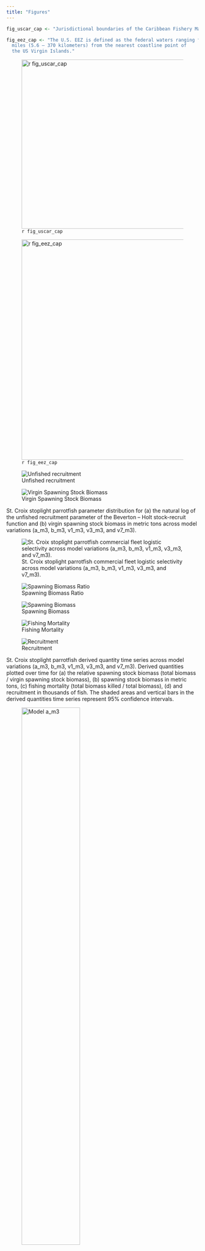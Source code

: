 ```yaml
---
title: "Figures"
---
```


```r
fig_uscar_cap <- "Jurisdictional boundaries of the Caribbean Fishery Management Council."

fig_eez_cap <- "The U.S. EEZ is defined as the federal waters ranging from 3 to 200 nautical 
  miles (5.6 – 370 kilometers) from the nearest coastline point of 
  the US Virgin Islands."
```

![`r fig_uscar_cap`](https://www.fisheries.noaa.gov/s3//styles/original/s3/dam-migration/island_group_management_areas.jpg?itok=5wvkxme2){#fig-uscar width="4.6in"}

![`r fig_eez_cap`](https://www.fisheries.noaa.gov/s3//styles/original/s3/dam-migration/carib_map_stx.jpg?itok=yeYHZ8gy){#fig-eez width="6in"}

::: {#fig-m3-density layout-ncol="2"}
![Unfished recruitment](/Scenarios/plots_m3/compare16_densities_SR_LN(R0).png){#fig-m3-r0}

![Virgin Spawning Stock Biomass](/Scenarios/plots_m3/compare16_densities_SSB_Virgin.png){#fig-m3-ssb-par}

St. Croix stoplight parrotfish parameter distribution for (a) the natural log of the unfished recruitment parameter of the Beverton – Holt stock-recruit function and (b) virgin spawning stock biomass in metric tons across model variations (a_m3, b_m3, v1_m3, v3_m3, and v7_m3).
:::

![St. Croix stoplight parrotfish commercial fleet logistic selectivity across model variations (a_m3, b_m3, v1_m3, v3_m3, and v7_m3).](/Scenarios/plots_m3_plain/sizeselex_fleet1.png){#fig-m3-selectivity}

::: {#fig-m3-dq layout-ncol="2"}
![Spawning Biomass Ratio](/Scenarios/plots_m3_plain/compare4_Bratio_uncertainty.png){#fig-m3-ratio}

![Spawning Biomass](/Scenarios/plots_m3_plain/compare2_spawnbio_uncertainty.png){#fig-m3-ssb}

![Fishing Mortality](/Scenarios/plots_m3/compare8_Fvalue_uncertainty.png){#fig-m3-f}

![Recruitment](/Scenarios/plots_m3_plain/compare10_recruits_uncertainty.png){#fig-m3-recruits}

St. Croix stoplight parrotfish derived quantity time series across model variations (a_m3, b_m3, v1_m3, v3_m3, and v7_m3). Derived quantities plotted over time for (a) the relative spawning stock biomass (total biomass / virgin spawning stock biomass),  (b) spawning stock biomass in metric tons, (c) fishing mortality (total biomass killed / total biomass), (d) and recruitment in thousands of fish. The shaded areas and vertical bars in the derived quantities time series represent 95% confidence intervals.
:::

::: {#fig-jitter layout-ncol="2"}
![Model a_m3](/Scenarios/84_stx_f3_5cm_010641_0041_a_m3/diagnostics/jitter/Total_Likelihood.png){width="60%"}

![Model b_m3](/Scenarios/84_stx_f3_5cm_010641_0041_b_m3/diagnostics/jitter/Total_Likelihood.png){width="60%"}

![Model v1_m3](/Scenarios/84_stx_f3_5cm_010641_0041_v1_m3/diagnostics/jitter/Total_Likelihood.png){width="60%"}

![Model v3_m3](/Scenarios/84_stx_f3_5cm_010641_0041_v3_m3/diagnostics/jitter/Total_Likelihood.png){width="60%"}

![Model v7_m3](/Scenarios/84_stx_f3_5cm_010641_0041_v7_m3/diagnostics/jitter/Total_Likelihood.png){width="60%"}

St. Croix stoplight parrotfish jitter analysis total likelihood across model variations (a_m3, b_m3, v1_m3, v3_m3, and v7_m3). Each panel gives the results of 30 runs of the corresponding model variation where the starting parameter values for each run were randomly changed by 20% from each model's predicted values using a uniform distribution in cumulative normal space.
:::

::: {#fig-cpue layout-ncol="2"}
![a_m3](/Scenarios/84_stx_f3_5cm_010641_0041_a_m3/plots/index2_cpuefit_NCRMP.png)

![v1_m3](/Scenarios/84_stx_f3_5cm_010641_0041_v1_m3/plots/index2_cpuefit_NCRMP.png)

![v3_m3](/Scenarios/84_stx_f3_5cm_010641_0041_v3_m3/plots/index2_cpuefit_NCRMP.png)

![v7_m3](/Scenarios/84_stx_f3_5cm_010641_0041_v7_m3/plots/index2_cpuefit_NCRMP.png)

St. Croix stoplight parrotfish National Coral Reef Monitoring Program observed (open circles) and predicted (blue line) indices of relative abundance and associated standard errors across model variations (a_m3, v1_m3, v3_m3, and v7_m3). Model variation b_m3 is not provided as it's configuration does not include an index. Lines indicate 95% uncertainty interval around observed index values based on the model assumption of lognormal error. Model variation a_m3 and v1_m3 do not estimate recruitment deviations, while model variations v3_m3 and v7_m3 do.
:::


::: {#fig-lenfit layout-ncol="2"}
![a_m3 across all years](/Scenarios/84_stx_f3_5cm_010641_0041_a_m3/plots/comp_lenfit__aggregated_across_time.png)

![v3_m3 across all years](/Scenarios/84_stx_f3_5cm_010641_0041_v3_m3/plots/comp_lenfit__aggregated_across_time.png)

St. Croix stoplight parrotfish observed and predicted length distributions in centimeters aggregated across years for the Commercial and NCRMP length compositions for the (a) a_m3 model variation. Green lines represent predicted length compositions, while gray regions represent observed length compositions. The effective sample size used to weight the length composition data is provided by N adj (the input sample size), and N eff (the calculated effective sample size), are shown in the upper right corners. Since super years are utilized for the commercial fleet and the national coral reef monitoring survey in these model variations, the fits to annual data are not shown.
:::

::: {#fig-lenfit-b layout-ncol="2"}
![b_m3 across all years](/Scenarios/84_stx_f3_5cm_010641_0041_b_m3/plots/comp_lenfit__aggregated_across_time.png){#fig-lenfit-b-1}

![b_m3 by year](/Scenarios/84_stx_f3_5cm_010641_0041_b_m3/plots/comp_lenfit_flt2mkt0_crop.png){#fig-lenfit-b-2}

St. Croix stoplight parrotfish observed and predicted length distributions in centimeters (a) aggregated across years and (b) by year for the Commercial and NCRMP length compositions for the b_m3 model variation. Green lines represent predicted length compositions, while gray regions represent observed length compositions. The effective sample size used to weight the length composition data is provided by N adj (the input sample size), and N eff (the calculated effective sample size), are shown in the upper right corners.
:::

::: {#fig-lenfit-v1 layout-ncol="2"}
![v1_m3 across all years](/Scenarios/84_stx_f3_5cm_010641_0041_v1_m3/plots/comp_lenfit__aggregated_across_time.png){#fig-lenfit-v1-1}

![v1_m3 by year](/Scenarios/84_stx_f3_5cm_010641_0041_v1_m3/plots/comp_lenfit_flt2mkt0_crop.png){#fig-lenfit-v1-2}

St. Croix stoplight parrotfish observed and predicted length distributions in centimeters (a) aggregated across years and (b) by year for the Commercial and NCRMP length compositions for the v1_m3 model variation. Green lines represent predicted length compositions, while gray regions represent observed length compositions. The effective sample size used to weight the length composition data is provided by N adj (the input sample size), and N eff (the calculated effective sample size), are shown in the upper right corners.
:::

::: {#fig-lenfit-v7 layout-ncol="2"}
![v7_m3 across all years](/Scenarios/84_stx_f3_5cm_010641_0041_v7_m3/plots/comp_lenfit__aggregated_across_time.png){#fig-lenfit-v7-1}

![v7_m3 by year](/Scenarios/84_stx_f3_5cm_010641_0041_v7_m3/plots/comp_lenfit_flt2mkt0_crop.png){#fig-lenfit-v7-1}

St. Croix stoplight parrotfish observed and predicted length distributions in centimeters (a) aggregated across years and (b) by year for the Commercial and NCRMP length compositions for the v7_m3 model variation. Green lines represent predicted length compositions, while gray regions represent observed length compositions. The effective sample size used to weight the length composition data is provided by N adj (the input sample size), and N eff (the calculated effective sample size), are shown in the upper right corners.
:::

::: {#fig-meanlen layout-ncol="2"}
![b_m3](/Scenarios/84_stx_f3_5cm_010641_0041_b_m3/plots/comp_lenfit_data_weighting_TA1-8_NCRMP.png)

![v1_m3](/Scenarios/84_stx_f3_5cm_010641_0041_v1_m3/plots/comp_lenfit_data_weighting_TA1-8_NCRMP.png)

![v7_m3](/Scenarios/84_stx_f3_5cm_010641_0041_v7_m3/plots/comp_lenfit_data_weighting_TA1-8_NCRMP.png)

St. Croix stoplight parrotfish observed (open circles) and predicted (blue line) mean length in centimeters by year across model variations that include annual fishery-independent data without recruitment deviations (b_m3, v1_m3) and with recruitment deviations (v7_m3).
:::

::: {#fig-retro layout-ncol="2"}
![a_m3](/Scenarios/84_stx_f3_5cm_010641_0041_a_m3/diagnostics/retro/plots/retro_SSB.png){width="65%"}

![b_m3](/Scenarios/84_stx_f3_5cm_010641_0041_b_m3/diagnostics/retro/plots/retro_SSB.png){width="65%"}

![v1_m3](/Scenarios/84_stx_f3_5cm_010641_0041_v1_m3/diagnostics/retro/plots/retro_SSB.png){width="65%"}

![v3_m3](/Scenarios/84_stx_f3_5cm_010641_0041_v3_m3/diagnostics/retro/plots/retro_SSB.png){width="65%"}

![v7_m3](/Scenarios/84_stx_f3_5cm_010641_0041_v7_m3/diagnostics/retro/plots/retro_SSB.png){width="65%"}

St. Croix stoplight parrotfish retrospective analysis of spawning stock biomass (SSB) conducted by refitting models after removing five years of observation, one year at a time sequentially. Mohn's rho statistics and the corresponding "hindcast rho" measure the severity of retrospective patterns. One-year-ahead projections denoted by color-coded dashed lines with terminal points. Grey shaded areas are the 95% confidence intervals.
:::

::: {#fig-profile-r0 layout-ncol="2"}
![a_m3](/Scenarios/84_stx_f3_5cm_010641_0041_a_m3/diagnostics/profile_r0/profile_plot_likelihood.png){width="70%"}

![b_m3](/Scenarios/84_stx_f3_5cm_010641_0041_b_m3/diagnostics/profile_r0/profile_plot_likelihood.png){width="70%"}

![v1_m3](/Scenarios/84_stx_f3_5cm_010641_0041_v1_m3/diagnostics/profile_r0/profile_plot_likelihood.png){width="70%"}

![v3_m3](/Scenarios/84_stx_f3_5cm_010641_0041_v3_m3/diagnostics/profile_r0/profile_plot_likelihood.png){width="70%"}

![v7_m3](/Scenarios/84_stx_f3_5cm_010641_0041_v7_m3/diagnostics/profile_r0/profile_plot_likelihood.png){width="70%"}

The profile likelihood for the natural log of the unfished recruitment parameter of the Beverton – Holt stock-recruit function for St. Croix stoplight parrotfish across model variations (a_m3, b_m3, v1_m3, v3_m3, and v7_m3). Each line represents the change in negative log-likelihood value for each of the data sources fit in the model across the range of fixed steepness values tested in the profile diagnostic run. 
:::

::: {#fig-profile-r0-msyspr layout-ncol="2"}
![a_m3](/Scenarios/84_stx_f3_5cm_010641_0041_a_m3/diagnostics/profile_r0/plots/profile_msyspr.png){width="70%"}

![b_m3](/Scenarios/84_stx_f3_5cm_010641_0041_b_m3/diagnostics/profile_r0/plots/profile_msyspr.png){width="70%"}

![v1_m3](/Scenarios/84_stx_f3_5cm_010641_0041_v1_m3/diagnostics/profile_r0/plots/profile_msyspr.png){width="70%"}

![v3_m3](/Scenarios/84_stx_f3_5cm_010641_0041_v3_m3/diagnostics/profile_r0/plots/profile_msyspr.png){width="70%"}

![v7_m3](/Scenarios/84_stx_f3_5cm_010641_0041_v7_m3/diagnostics/profile_r0/plots/profile_msyspr.png){width="70%"}

Estimates of the MSY proxy (based on SPR 40%) across the range of unfished recruitment values explored in the St. Croix stoplight parrotfish likelihood profile. These estimates, expressed in metric tons, are shown for model variations a_m3, b_m3, v1_m3, v3_m3, and v7_m3. 
:::

::: {#fig-profile-eqcatch layout-ncol="2"}
![a_m3](/Scenarios/84_stx_f3_5cm_010641_0041_a_m3/diagnostics/profile_eqcatch/profile_plot_likelihood.png){width="70%"}

![b_m3](/Scenarios/84_stx_f3_5cm_010641_0041_b_m3/diagnostics/profile_eqcatch/profile_plot_likelihood.png){width="70%"}

![v1_m3](/Scenarios/84_stx_f3_5cm_010641_0041_v1_m3/diagnostics/profile_eqcatch/profile_plot_likelihood.png){width="70%"}

![v3_m3](/Scenarios/84_stx_f3_5cm_010641_0041_v3_m3/diagnostics/profile_eqcatch/profile_plot_likelihood.png){width="70%"}

![v7_m3](/Scenarios/84_stx_f3_5cm_010641_0041_v7_m3/diagnostics/profile_eqcatch/profile_plot_likelihood.png){width="70%"}

The profile likelihood for the fixed initial equilibrium catch for for St. Croix stoplight parrotfish across model variations (a_m3, b_m3, v1_m3, v3_m3, and v7_m3). Each line represents the change in negative log-likelihood value for each of the data sources fit in the model across the range of fixed steepness values tested in the profile diagnostic run. 
:::

::: {#fig-profile-eqcatch-msyspr layout-ncol="2"}
![a_m3](/Scenarios/84_stx_f3_5cm_010641_0041_a_m3/diagnostics/profile_eqcatch/plots/profile_msyspr.png){width="70%"}

![b_m3](/Scenarios/84_stx_f3_5cm_010641_0041_b_m3/diagnostics/profile_eqcatch/plots/profile_msyspr.png){width="70%"}

![v1_m3](/Scenarios/84_stx_f3_5cm_010641_0041_v1_m3/diagnostics/profile_eqcatch/plots/profile_msyspr.png){width="70%"}

![v3_m3](/Scenarios/84_stx_f3_5cm_010641_0041_v3_m3/diagnostics/profile_eqcatch/plots/profile_msyspr.png){width="70%"}

![v7_m3](/Scenarios/84_stx_f3_5cm_010641_0041_v7_m3/diagnostics/profile_eqcatch/plots/profile_msyspr.png){width="70%"}

Estimates of the MSY proxy (based on SPR 40%) across the range of initial equilibrium catch values explored in the St. Croix stoplight parrotfish likelihood profile. These estimates, expressed in metric tons, are shown for model variations a_m3, b_m3, v1_m3, v3_m3, and v7_m3. 
:::

::: {#fig-profile-k layout-ncol="2"}
![a_m3](/Scenarios/84_stx_f3_5cm_010641_0041_a_m3/diagnostics/profile_k/profile_plot_likelihood.png){width="70%"}

![b_m3](/Scenarios/84_stx_f3_5cm_010641_0041_b_m3/diagnostics/profile_k/profile_plot_likelihood.png){width="70%"}

![v1_m3](/Scenarios/84_stx_f3_5cm_010641_0041_v1_m3/diagnostics/profile_k/profile_plot_likelihood.png){width="70%"}

![v3_m3](/Scenarios/84_stx_f3_5cm_010641_0041_v3_m3/diagnostics/profile_k/profile_plot_likelihood.png){width="70%"}

![v7_m3](/Scenarios/84_stx_f3_5cm_010641_0041_v7_m3/diagnostics/profile_k/profile_plot_likelihood.png){width="70%"}

The profile likelihood for the steepness parameter of the Beverton – Holt stock-recruit function for St. Croix stoplight parrotfish across model variations (a_m3, b_m3, v1_m3, v3_m3, and v7_m3). Each line represents the change in negative log-likelihood value for each of the data sources fit in the model across the range of fixed steepness values tested in the profile diagnostic run. 
:::

::: {#fig-profile-k-msyspr layout-ncol="2"}
![a_m3](/Scenarios/84_stx_f3_5cm_010641_0041_a_m3/diagnostics/profile_k/plots/profile_msyspr.png){width="70%"}

![b_m3](/Scenarios/84_stx_f3_5cm_010641_0041_b_m3/diagnostics/profile_k/plots/profile_msyspr.png){width="70%"}

![v1_m3](/Scenarios/84_stx_f3_5cm_010641_0041_v1_m3/diagnostics/profile_k/plots/profile_msyspr.png){width="70%"}

![v3_m3](/Scenarios/84_stx_f3_5cm_010641_0041_v3_m3/diagnostics/profile_k/plots/profile_msyspr.png){width="70%"}

![v7_m3](/Scenarios/84_stx_f3_5cm_010641_0041_v7_m3/diagnostics/profile_k/plots/profile_msyspr.png){width="70%"}

Estimates of the MSY proxy (based on SPR 40%) across the range of steepness values explored in the St. Croix stoplight parrotfish likelihood profile. These estimates, expressed in metric tons, are shown for model variations a_m3, b_m3, v1_m3, v3_m3, and v7_m3.   
:::

::: {#fig-s4-density layout-ncol="2"}
![Unfished recruitment (r0)](/Scenarios/plots_s4/compare16_densities_SR_LN(R0).png){#fig-s4-r0}

![Virgin Spawning Stock Biomass](/Scenarios/plots_s4/compare16_densities_SSB_Virgin.png){#fig-s4-ssb-par}

St. Croix stoplight parrotfish parameter distribution for (a) the natural log of the unfished recruitment parameter of the Beverton – Holt stock-recruit function and (b) virgin spawning stock biomass in metric tons across model variations (a_m3_s4, b_m3_s4, v1_m3_s4, v3_m3_s4, and v7_m3_s4).
:::

::: {#fig-s4-dq layout-ncol="2"}
![Spawning Biomass Ratio](/Scenarios/plots_s4_plain/compare4_Bratio_uncertainty.png){#fig-s4-ratio}

![Spawning Biomass](/Scenarios/plots_s4_plain/compare2_spawnbio_uncertainty.png){#fig-s4-ssb}

![Fishing Mortality](/Scenarios/plots_s4/compare8_Fvalue_uncertainty.png){#fig-s4-f}

![Recruitment](/Scenarios/plots_s4_plain/compare10_recruits_uncertainty.png){#fig-s4-recruits}

St. Croix stoplight parrotfish derived quantity time series across model variations (a_m3_s5, b_m3_s5, v1_m3_s5, v3_m3_s5, and v7_m3_s5). Derived quantities plotted over time for (a) the relative spawning stock biomass (total biomass / virgin spawning stock biomass),  (b) spawning stock biomass in metric tons, (c) fishing mortality (total biomass killed / total biomass), (d) and recruitment in thousands of fish. The shaded areas and vertical bars in the derived quantities time series represent 95% confidence intervals.
:::

::: {#fig-s5-density layout-ncol="2"}
![Unfished recruitment (r0)](/Scenarios/plots_s5/compare16_densities_SR_LN(R0).png){#fig-s5-r0}

![Virgin Spawning Stock Biomass](/Scenarios/plots_s5/compare16_densities_SSB_Virgin.png){#fig-s5-ssb-par}

St. Croix stoplight parrotfish parameter distribution for (a) the natural log of the unfished recruitment parameter of the Beverton – Holt stock-recruit function and (b) virgin spawning stock biomass in metric tons across model variations (a_m3_s5, b_m3_s5, v1_m3_s5, v3_m3_s5, and v7_m3_s5).
:::

::: {#fig-s5-dq layout-ncol="2"}
![Spawning Biomass Ratio](/Scenarios/plots_s5_plain/compare4_Bratio_uncertainty.png){#fig-s5-ratio}

![Spawning Biomass](/Scenarios/plots_s5_plain/compare2_spawnbio_uncertainty.png){#fig-s5-ssb}

![Fishing Mortality](/Scenarios/plots_s5/compare8_Fvalue_uncertainty.png){#fig-s5-f}

![Recruitment](/Scenarios/plots_s5_plain/compare10_recruits_uncertainty.png){#fig-s5-recruits}

St. Croix stoplight parrotfish derived quantity time series across model variations (a_m3_s5, b_m3_s5, v1_m3_s5, v3_m3_s5, and v7_m3_s5). Derived quantities plotted over time for (a) the relative spawning stock biomass (total biomass / virgin spawning stock biomass),  (b) spawning stock biomass in metric tons, (c) fishing mortality (total biomass killed / total biomass), (d) and recruitment in thousands of fish. The shaded areas and vertical bars in the derived quantities time series represent 95% confidence intervals.
:::
